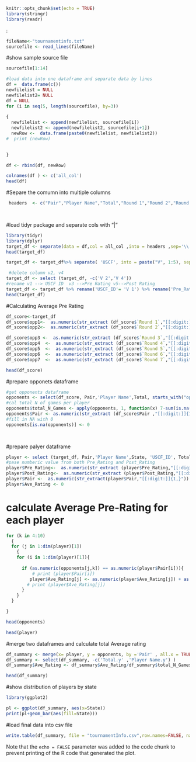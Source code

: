 

```r
knitr::opts_chunk$set(echo = TRUE)
library(stringr)
library(readr)
```
 :

```r
fileName<-"tournamentinfo.txt"
sourcefile <- read_lines(fileName)
```

#show sample source file 

```r
sourcefile[1:14]
```

 

```r
#load data into one dataframe and separate data by lines
df =  data.frame(c())
newfilelist = NULL
newfilelist2= NULL
df = NULL
for (i in seq(5, length(sourcefile), by=3))
  
{
  newfilelist <- append(newfilelist, sourcefile[i])
  newfilelist2 <- append(newfilelist2, sourcefile[i+1])
  newRow <-  data.frame(paste0(newfilelist, newfilelist2))
#  print (newRow)

  
}

df <- rbind(df, newRow)
```


```r
 
colnames(df ) <- c('all_col')
head(df)
```

#Separe the comumn into multiple columns 
```r
 headers  <- c("Pair","Player Name","Total","Round 1","Round 2","Round 3", "Round 4","Round 5","Round 6","Round 7","State","USCF","Pts","1","2","3","4","5","6","7","Ave_Rating")

 
```

#load tidyr package and separate cols with "|"

```r
library(tidyr)
library(dplyr)
target_df <- separate(data = df,col = all_col ,into = headers ,sep='\\|' )
head(target_df)
```



```r
target_df <- target_df%>% separate( 'USCF', into = paste("V", 1:5), sep = '[[:punct:]->]')  

```



```r
 #delete column v2, v4
target_df <- select (target_df, -c('V 2','V 4'))
#rename v1 --> USCF ID  v3 -->Pre Rating v5-->Post Rating
target_df <- target_df %>% rename('USCF_ID'= 'V 1') %>% rename('Pre_Rating'= 'V 3') %>%rename('Post_Rating'= 'V 5')
head(target_df)
```
#Calculating Average Pre Rating
 


```r
df_score<-target_df 
df_score$opp1<-  as.numeric(str_extract (df_score$`Round 1`,"[[:digit:]]{1,}"))
df_score$opp2<-  as.numeric(str_extract (df_score$`Round 2`,"[[:digit:]]{1,}"))

df_score$opp3 <-  as.numeric(str_extract (df_score$`Round 3`,"[[:digit:]]{1,}"))
df_score$opp4  <-  as.numeric(str_extract (df_score$`Round 4`,"[[:digit:]]{1,}"))
df_score$opp5  <-  as.numeric(str_extract (df_score$`Round 5`,"[[:digit:]]{1,}"))
df_score$opp6  <-  as.numeric(str_extract (df_score$`Round 6`,"[[:digit:]]{1,}"))
df_score$opp7  <-  as.numeric(str_extract (df_score$`Round 7`,"[[:digit:]]{1,}"))
```




```r
head(df_score)
```

#prepare opponets dataframe
```r
#get opponents dataframe 
opponents <- select(df_score, Pair,'Player Name',Total, starts_with("opp"))
#cal total N of games per player
opponents$total_N_Games <- apply(opponents, 1, function(x) 7-sum(is.na(x)))  
opponents$Pair <- as.numeric(str_extract (df_score$Pair ,"[[:digit:]]{1,}")) 
#fill in NA with 0
opponents[is.na(opponents)] <- 0

  
```

#prepare palyer dataframe 

```r
player <- select (target_df, Pair,'Player Name',State, 'USCF_ID', Total, 'Pre_Rating', 'Post_Rating' , 'Ave_Rating')
#pase numberic value from both Pre_Rating and Post_Rating 
player$Pre_Rating<-  as.numeric(str_extract (player$Pre_Rating,"[[:digit:]]{1,}"))
player$Post_Rating<-  as.numeric(str_extract (player$Post_Rating,"[[:digit:]]{1,}"))
player$Pair <-  as.numeric(str_extract(player$Pair,"[[:digit:]]{1,}"))
player$Ave_Rating <- 0
```



#  calculate Average Pre-Rating for each player
```r

for (k in 4:10)
  {
  for (j in 1:dim(player)[1])
    {
    for (i in 1:dim(player)[1]){
    
      if (as.numeric(opponents[j,k]) == as.numeric(player$Pair[i])){
          # print (player$Pair[i])
         player$Ave_Rating[j] <- as.numeric(player$Ave_Rating[j]) + as.numeric(player$Pre_Rating[i])
        # print (player$Ave_Rating[j])
      }
    }
  }

}
```


```r
head(opponents)
```



```r
head(player)
```


#merge two dataframes and calculate total Average rating 

```r
df_summary <- merge(x= player, y = opponents, by ='Pair' , all.x = TRUE)
df_summary <- select(df_summary, -c('Total.y' ,'Player Name.y') )
df_summary$Ave_Rating <- df_summary$Ave_Rating/df_summary$total_N_Games 

head(df_summary)
```

#show distribution of players by state

```r
library(ggplot2)


```

```r
pl <- ggplot(df_summary, aes(x=State))
print(pl+geom_bar(aes(fill=State)))
```



#load final data into csv file 


```r
write.table(df_summary, file = "tournamentInfo.csv",row.names=FALSE, na="",col.names=TRUE, sep=",")
```


Note that the `echo = FALSE` parameter was added to the code chunk to prevent printing of the R code that generated the plot.
